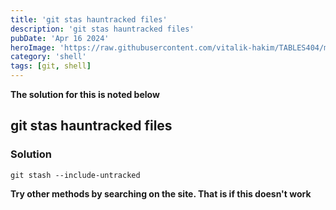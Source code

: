 ```yaml
---
title: 'git stas hauntracked files'
description: 'git stas hauntracked files'
pubDate: 'Apr 16 2024'
heroImage: 'https://raw.githubusercontent.com/vitalik-hakim/TABLES404/main/error_b/SHELL.jpg'
category: 'shell'
tags: [git, shell]
---
```


**The solution for this is noted below**

## git stas hauntracked files

### Solution

```shell
git stash --include-untracked
```

**Try other methods by searching on the site. That is if this doesn't work**
